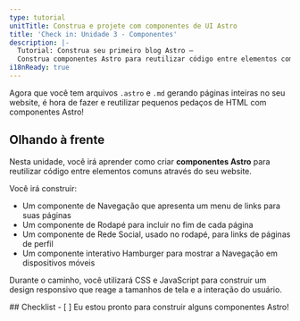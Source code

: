 ```yaml
---
type: tutorial
unitTitle: Construa e projete com componentes de UI Astro
title: 'Check in: Unidade 3 - Componentes'
description: |-
  Tutorial: Construa seu primeiro blog Astro —
  Construa componentes Astro para reutilizar código entre elementos comuns através do seu website
i18nReady: true
---
```



Agora que você tem arquivos `.astro` e `.md` gerando páginas inteiras no seu website, é hora de fazer e reutilizar pequenos pedaços de HTML com componentes Astro!

## Olhando à frente

Nesta unidade, você irá aprender como criar **componentes Astro** para reutilizar código entre elementos comuns através do seu website. 

Você irá construir:
- Um componente de Navegação que apresenta um menu de links para suas páginas 
- Um componente de Rodapé para incluir no fim de cada página
- Um componente de Rede Social, usado no rodapé, para links de páginas de perfil
- Um componente interativo Hamburger para mostrar a Navegação em dispositivos móveis

Durante o caminho, você utilizará CSS e JavaScript para construir um design responsivo que reage a tamanhos de tela e a interação do usuário.



<Box icon="check-list">
## Checklist

<Checklist>
- [ ] Eu estou pronto para construir alguns componentes Astro!
</Checklist>
</Box>
